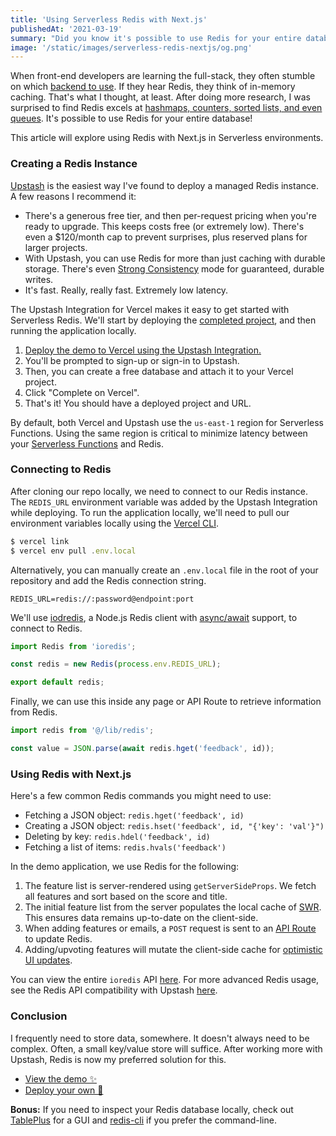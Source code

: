 ```yaml
---
title: 'Using Serverless Redis with Next.js'
publishedAt: '2021-03-19'
summary: "Did you know it's possible to use Redis for your entire database? Hashmaps, counters, sorted lists, and even queues. Learn how to deploy a Redis & Next.js app in a few short minutes."
image: '/static/images/serverless-redis-nextjs/og.png'
---
```


When front-end developers are learning the full-stack, they often stumble on which [backend to use](/blog/backend). If they hear Redis, they think of in-memory caching. That's what I thought, at least.
After doing more research, I was surprised to find Redis excels at [hashmaps, counters, sorted lists, and even queues](http://oldblog.antirez.com/post/take-advantage-of-redis-adding-it-to-your-stack.html). It's possible to use Redis for your entire database!

This article will explore using Redis with Next.js in Serverless environments.

### Creating a Redis Instance

[Upstash](https://upstash.com/) is the easiest way I've found to deploy a managed Redis instance. A few reasons I recommend it:

- There's a generous free tier, and then per-request pricing when you're ready to upgrade. This keeps costs free (or extremely low). There's even a $120/month cap to prevent surprises, plus reserved plans for larger projects.
- With Upstash, you can use Redis for more than just caching with durable storage. There's even [Strong Consistency](https://docs.upstash.com/docs/overall/consistency) mode for guaranteed, durable writes.
- It's fast. Really, really fast. Extremely low latency.

The Upstash Integration for Vercel makes it easy to get started with Serverless Redis. We'll start by deploying the [completed project](https://roadmap-redis.vercel.app/), and then running the application locally.

1. [Deploy the demo to Vercel using the Upstash Integration.](https://vercel.com/new/git/external?repository-url=https%3A%2F%2Fgithub.com%2Fvercel%2Fnext.js%2Ftree%2Fcanary%2Fexamples%2Fwith-redis&project-name=redis-roadmap&repository-name=redis-roadmap&demo-title=Redis%20Roadmap&demo-description=Create%20and%20upvote%20features%20for%20your%20product.&demo-url=https%3A%2F%2Froadmap-redis.vercel.app%2F&integration-ids=oac_V3R1GIpkoJorr6fqyiwdhl17)
2. You'll be prompted to sign-up or sign-in to Upstash.
3. Then, you can create a free database and attach it to your Vercel project.
4. Click "Complete on Vercel".
5. That's it! You should have a deployed project and URL.

By default, both Vercel and Upstash use the `us-east-1` region for Serverless Functions. Using the same region is critical to minimize latency between your [Serverless Functions](https://vercel.com/docs/serverless-functions/introduction) and Redis.

### Connecting to Redis

After cloning our repo locally, we need to connect to our Redis instance. The `REDIS_URL` environment variable was added by the Upstash Integration while deploying. To run the application locally, we'll need to pull our environment variables locally using the [Vercel CLI](https://vercel.com/download).

```jsx
$ vercel link
$ vercel env pull .env.local
```

Alternatively, you can manually create an `.env.local` file in the root of your repository and add the Redis connection string.

```jsx:.env.local
REDIS_URL=redis://:password@endpoint:port
```

We'll use [iodredis](https://github.com/luin/ioredis), a Node.js Redis client with [async/await](https://developer.mozilla.org/en-US/docs/Web/JavaScript/Reference/Statements/async_function) support, to connect to Redis.

```jsx:lib/redis.js
import Redis from 'ioredis';

const redis = new Redis(process.env.REDIS_URL);

export default redis;
```

Finally, we can use this inside any page or API Route to retrieve information from Redis.

```jsx
import redis from '@/lib/redis';

const value = JSON.parse(await redis.hget('feedback', id));
```

### Using Redis with Next.js

Here's a few common Redis commands you might need to use:

- Fetching a JSON object: `redis.hget('feedback', id)`
- Creating a JSON object: `redis.hset('feedback', id, "{'key': 'val'}")`
- Deleting by key: `redis.hdel('feedback', id)`
- Fetching a list of items: `redis.hvals('feedback')`

In the demo application, we use Redis for the following:

1. The feature list is server-rendered using `getServerSideProps`. We fetch all features and sort based on the score and title.
1. The initial feature list from the server populates the local cache of [SWR](swr.vercel.app). This ensures data remains up-to-date on the client-side.
1. When adding features or emails, a `POST` request is sent to an [API Route](https://nextjs.org/docs/api-routes/introduction) to update Redis.
1. Adding/upvoting features will mutate the client-side cache for [optimistic UI updates](https://swr.vercel.app/docs/mutation).

You can view the entire `ioredis` API [here](https://github.com/luin/ioredis). For more advanced Redis usage, see the Redis API compatibility with Upstash [here](https://docs.upstash.com/docs/overall/rediscompatibility/).

### Conclusion

I frequently need to store data, somewhere. It doesn't always need to be complex. Often, a small key/value store will suffice.
After working more with Upstash, Redis is now my preferred solution for this.

- [View the demo ✨](https://roadmap-redis.vercel.app/)
- [Deploy your own 🚀](https://vercel.com/new/git/external?repository-url=https%3A%2F%2Fgithub.com%2Fvercel%2Fnext.js%2Ftree%2Fcanary%2Fexamples%2Fwith-redis&project-name=redis-roadmap&repository-name=redis-roadmap&demo-title=Redis%20Roadmap&demo-description=Create%20and%20upvote%20features%20for%20your%20product.&demo-url=https%3A%2F%2Froadmap-redis.vercel.app%2F&integration-ids=oac_V3R1GIpkoJorr6fqyiwdhl17)

**Bonus:** If you need to inspect your Redis database locally, check out [TablePlus](https://tableplus.com/) for a GUI and [redis-cli](https://docs.upstash.com/docs/overall/getstarted#connect-to-your-database) if you prefer the command-line.
